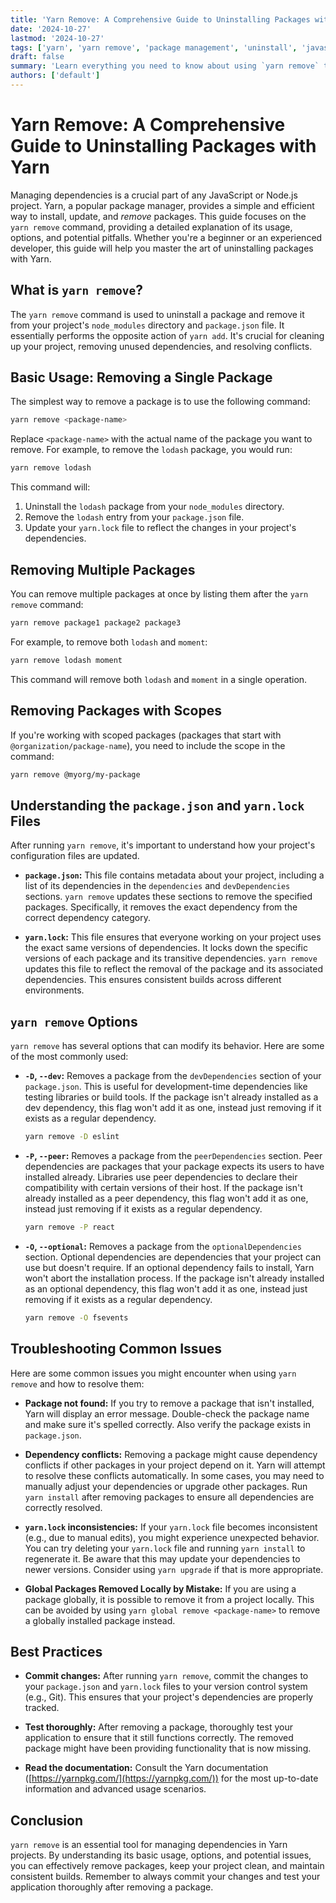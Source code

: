 ```yaml
---
title: 'Yarn Remove: A Comprehensive Guide to Uninstalling Packages with Yarn'
date: '2024-10-27'
lastmod: '2024-10-27'
tags: ['yarn', 'yarn remove', 'package management', 'uninstall', 'javascript', 'nodejs', 'dependencies']
draft: false
summary: 'Learn everything you need to know about using `yarn remove` to uninstall packages from your JavaScript or Node.js projects. This comprehensive guide covers basic usage, advanced options, and troubleshooting common issues.'
authors: ['default']
---
```


# Yarn Remove: A Comprehensive Guide to Uninstalling Packages with Yarn

Managing dependencies is a crucial part of any JavaScript or Node.js project. Yarn, a popular package manager, provides a simple and efficient way to install, update, and *remove* packages. This guide focuses on the `yarn remove` command, providing a detailed explanation of its usage, options, and potential pitfalls. Whether you're a beginner or an experienced developer, this guide will help you master the art of uninstalling packages with Yarn.

## What is `yarn remove`?

The `yarn remove` command is used to uninstall a package and remove it from your project's `node_modules` directory and `package.json` file.  It essentially performs the opposite action of `yarn add`.  It's crucial for cleaning up your project, removing unused dependencies, and resolving conflicts.

## Basic Usage: Removing a Single Package

The simplest way to remove a package is to use the following command:

```bash
yarn remove <package-name>
```

Replace `<package-name>` with the actual name of the package you want to remove. For example, to remove the `lodash` package, you would run:

```bash
yarn remove lodash
```

This command will:

1.  Uninstall the `lodash` package from your `node_modules` directory.
2.  Remove the `lodash` entry from your `package.json` file.
3.  Update your `yarn.lock` file to reflect the changes in your project's dependencies.

## Removing Multiple Packages

You can remove multiple packages at once by listing them after the `yarn remove` command:

```bash
yarn remove package1 package2 package3
```

For example, to remove both `lodash` and `moment`:

```bash
yarn remove lodash moment
```

This command will remove both `lodash` and `moment` in a single operation.

## Removing Packages with Scopes

If you're working with scoped packages (packages that start with `@organization/package-name`), you need to include the scope in the command:

```bash
yarn remove @myorg/my-package
```

## Understanding the `package.json` and `yarn.lock` Files

After running `yarn remove`, it's important to understand how your project's configuration files are updated.

*   **`package.json`:** This file contains metadata about your project, including a list of its dependencies in the `dependencies` and `devDependencies` sections. `yarn remove` updates these sections to remove the specified packages.  Specifically, it removes the exact dependency from the correct dependency category.

*   **`yarn.lock`:** This file ensures that everyone working on your project uses the exact same versions of dependencies. It locks down the specific versions of each package and its transitive dependencies. `yarn remove` updates this file to reflect the removal of the package and its associated dependencies. This ensures consistent builds across different environments.

## `yarn remove` Options

`yarn remove` has several options that can modify its behavior. Here are some of the most commonly used:

*   **`-D`, `--dev`:**  Removes a package from the `devDependencies` section of your `package.json`.  This is useful for development-time dependencies like testing libraries or build tools.  If the package isn't already installed as a dev dependency, this flag won't add it as one, instead just removing if it exists as a regular dependency.

    ```bash
    yarn remove -D eslint
    ```

*   **`-P`, `--peer`:** Removes a package from the `peerDependencies` section.  Peer dependencies are packages that your package expects its users to have installed already. Libraries use peer dependencies to declare their compatibility with certain versions of their host.  If the package isn't already installed as a peer dependency, this flag won't add it as one, instead just removing if it exists as a regular dependency.

    ```bash
    yarn remove -P react
    ```

*   **`-O`, `--optional`:** Removes a package from the `optionalDependencies` section.  Optional dependencies are dependencies that your project can use but doesn't require. If an optional dependency fails to install, Yarn won't abort the installation process. If the package isn't already installed as an optional dependency, this flag won't add it as one, instead just removing if it exists as a regular dependency.

    ```bash
    yarn remove -O fsevents
    ```

## Troubleshooting Common Issues

Here are some common issues you might encounter when using `yarn remove` and how to resolve them:

*   **Package not found:**  If you try to remove a package that isn't installed, Yarn will display an error message. Double-check the package name and make sure it's spelled correctly. Also verify the package exists in `package.json`.

*   **Dependency conflicts:** Removing a package might cause dependency conflicts if other packages in your project depend on it. Yarn will attempt to resolve these conflicts automatically. In some cases, you may need to manually adjust your dependencies or upgrade other packages.  Run `yarn install` after removing packages to ensure all dependencies are correctly resolved.

*   **`yarn.lock` inconsistencies:** If your `yarn.lock` file becomes inconsistent (e.g., due to manual edits), you might experience unexpected behavior. You can try deleting your `yarn.lock` file and running `yarn install` to regenerate it. Be aware that this may update your dependencies to newer versions.  Consider using `yarn upgrade` if that is more appropriate.

*   **Global Packages Removed Locally by Mistake:** If you are using a package globally, it is possible to remove it from a project locally. This can be avoided by using `yarn global remove <package-name>` to remove a globally installed package instead.

## Best Practices

*   **Commit changes:**  After running `yarn remove`, commit the changes to your `package.json` and `yarn.lock` files to your version control system (e.g., Git). This ensures that your project's dependencies are properly tracked.

*   **Test thoroughly:** After removing a package, thoroughly test your application to ensure that it still functions correctly. The removed package might have been providing functionality that is now missing.

*   **Read the documentation:** Consult the Yarn documentation ([https://yarnpkg.com/](https://yarnpkg.com/)) for the most up-to-date information and advanced usage scenarios.

## Conclusion

`yarn remove` is an essential tool for managing dependencies in Yarn projects. By understanding its basic usage, options, and potential issues, you can effectively remove packages, keep your project clean, and maintain consistent builds. Remember to always commit your changes and test your application thoroughly after removing a package.